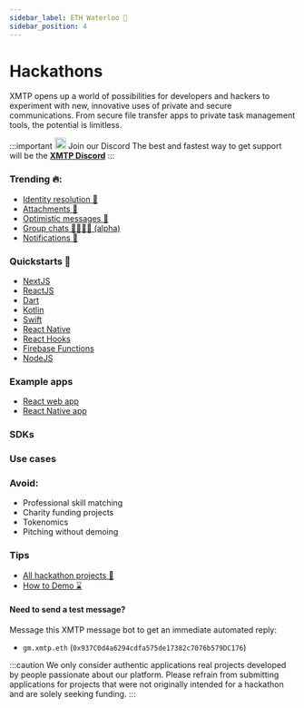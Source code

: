 ```yaml
---
sidebar_label: ETH Waterloo 🍁
sidebar_position: 4
---
```



# Hackathons

XMTP opens up a world of possibilities for developers and hackers to experiment with new, innovative uses of private and secure communications. From secure file transfer apps to private task management tools, the potential is limitless.

<div class="discord">

:::important <img src="/img/discord.svg" width="20"/> Join our Discord
The best and fastest way to get support will be the [**XMTP Discord**](https://discord.com/invite/xmtp)
:::

</div>

### Trending 🔥:

- [Identity resolution 🔑](/docs/tutorials/identity-resolution)
- [Attachments 📸](/docs/build/attachments)
- [Optimistic messages 💨](/docs/tutorials/optimistic-sending)
- [Group chats 👩‍👩‍👧‍👦 (alpha)](/docs/build/group-chats)
- [Notifications 🔔](/docs/build/notifications)

### Quickstarts 🏁

- [NextJS](/docs/developer-quickstart)
- [ReactJS](https://github.com/fabriguespe/xmtp-quickstart-reactjs)
- [Dart](https://github.com/xmtp/xmtp-android)
- [Kotlin](https://github.com/xmtp/xmtp-flutter)
- [Swift](https://github.com/xmtp/xmtp-ios)
- [React Native](https://github.com/fabriguespe/xmtp-react-native-quickstart)
- [React Hooks](https://github.com/fabriguespe/xmtp-hooks-quickstart)
- [Firebase Functions](https://github.com/fabriguespe/xmtp-firebase-functions)
- [NodeJS](https://github.com/fabriguespe/xmtp-quickstart-node)

### Example apps

- [React web app](https://github.com/xmtp/xmtp-quickstart-react)
- [React Native app](https://github.com/xmtp/example-chat-react-native)

### SDKs


<SDKs />

### Use cases


<Usecases />

### Avoid:

- Professional skill matching
- Charity funding projects
- Tokenomics
- Pitching without demoing

### Tips

- [All hackathon projects 📖](https://xmtplabs.notion.site/a769d036fda24957ac4a58dc64d6daf8?v=237b9944eabe4ac4bef00a2a87decf0e&pvs=4)
- [How to Demo ⌛️](/how-to-demo)

#### Need to send a test message?

Message this XMTP message bot to get an immediate automated reply:

- `gm.xmtp.eth` (`0x937C0d4a6294cdfa575de17382c7076b579DC176`)

:::caution We only consider authentic applications
real projects developed by people passionate about our platform. Please
refrain from submitting applications for projects that were not originally
intended for a hackathon and are solely seeking funding.
:::
